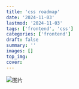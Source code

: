 ```yaml
---
title: 'css roadmap'
date: '2024-11-03'
lastmod: '2024-11-03'
tags: ['frontend', 'css']
categories: ['frontend']
draft: false
summary: ''
images: []
top_img: 
cover: 
---
```


![图片](E:\projects\blog\public\static\images\b6c3e2968b7d44dfb87ad5954560a9a8tplv-k3u1fbpfcp-jj-mark3024000q75.webp)